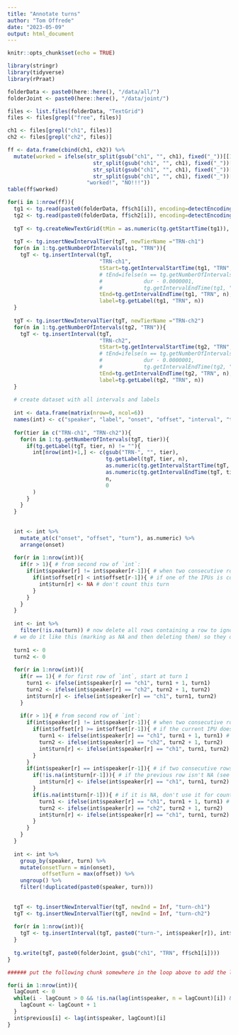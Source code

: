 ```yaml
---
title: "Annotate turns"
author: "Tom Offrede"
date: "2023-05-09"
output: html_document
---
```


```r
knitr::opts_chunk$set(echo = TRUE)
```

```r
library(stringr)
library(tidyverse)
library(rPraat)

folderData <- paste0(here::here(), "/data/all/")
folderJoint <- paste0(here::here(), "/data/joint/")

files <- list.files(folderData, "TextGrid")
files <- files[grepl("free", files)]

ch1 <- files[grepl("ch1", files)]
ch2 <- files[grepl("ch2", files)]

ff <- data.frame(cbind(ch1, ch2)) %>% 
  mutate(worked = ifelse(str_split(gsub("ch1", "", ch1), fixed("_"))[[1]][[1]] == str_split(gsub("ch2", "", ch2), fixed("_"))[[1]][[1]] &
                           str_split(gsub("ch1", "", ch1), fixed("_"))[[1]][[2]] == str_split(gsub("ch2", "", ch2), fixed("_"))[[1]][[2]] &
                           str_split(gsub("ch1", "", ch1), fixed("_"))[[1]][[3]] == str_split(gsub("ch2", "", ch2), fixed("_"))[[1]][[3]] &
                           str_split(gsub("ch1", "", ch1), fixed("_"))[[1]][[4]] == str_split(gsub("ch2", "", ch2), fixed("_"))[[1]][[4]],
                         "worked!", "NO!!!"))
table(ff$worked)
```


```r
for(i in 1:nrow(ff)){
  tg1 <- tg.read(paste0(folderData, ff$ch1[i]), encoding=detectEncoding(paste0(folderData, ff$ch1[i])))
  tg2 <- tg.read(paste0(folderData, ff$ch2[i]), encoding=detectEncoding(paste0(folderData, ff$ch2[i])))
  
  tgT <- tg.createNewTextGrid(tMin = as.numeric(tg.getStartTime(tg1)), tMax = as.numeric(tg.getEndTime(tg1)))
  
  tgT <- tg.insertNewIntervalTier(tgT, newTierName ="TRN-ch1")
  for(n in 1:tg.getNumberOfIntervals(tg1, "TRN")){
    tgT <- tg.insertInterval(tgT,
                             "TRN-ch1",
                             tStart=tg.getIntervalStartTime(tg1, "TRN", n),
                             # tEnd=ifelse(n == tg.getNumberOfIntervals(tg1, "TRN"),
                             #             dur - 0.0000001,
                             #             tg.getIntervalEndTime(tg1, "TRN", n)),
                             tEnd=tg.getIntervalEndTime(tg1, "TRN", n),
                             label=tg.getLabel(tg1, "TRN", n))
  }
  
  tgT <- tg.insertNewIntervalTier(tgT, newTierName ="TRN-ch2")
  for(n in 1:tg.getNumberOfIntervals(tg2, "TRN")){
    tgT <- tg.insertInterval(tgT,
                             "TRN-ch2",
                             tStart=tg.getIntervalStartTime(tg2, "TRN", n),
                             # tEnd=ifelse(n == tg.getNumberOfIntervals(tg2, "TRN"),
                             #             dur - 0.0000001,
                             #             tg.getIntervalEndTime(tg2, "TRN", n)),
                             tEnd=tg.getIntervalEndTime(tg2, "TRN", n),
                             label=tg.getLabel(tg2, "TRN", n))
  }
  
  # create dataset with all intervals and labels
  
  int <- data.frame(matrix(nrow=0, ncol=6))
  names(int) <- c("speaker", "label", "onset", "offset", "interval", "turn")
  
  for(tier in c("TRN-ch1", "TRN-ch2")){
    for(n in 1:tg.getNumberOfIntervals(tgT, tier)){
      if(tg.getLabel(tgT, tier, n) != ""){
        int[nrow(int)+1,] <- c(gsub("TRN-", "", tier),
                               tg.getLabel(tgT, tier, n),
                               as.numeric(tg.getIntervalStartTime(tgT, tier, n)),
                               as.numeric(tg.getIntervalEndTime(tgT, tier, n)),
                               n,
                               0
        )
      }
    }
  }
  
  
  int <- int %>% 
    mutate_at(c("onset", "offset", "turn"), as.numeric) %>% 
    arrange(onset)
  
  for(r in 1:nrow(int)){
    if(r > 1){ # from second row of `int`:
      if(int$speaker[r] != int$speaker[r-1]){ # when two consecutive rows refer to different speakers:
        if(int$offset[r] < int$offset[r-1]){ # if one of the IPUs is contained within the IPU of the other speaker:
          int$turn[r] <- NA # don't count this turn
        }
      }
    }
  }
  
  int <- int %>% 
    filter(!is.na(turn)) # now delete all rows containing a row to ignore
  # we do it like this (marking as NA and then deleting them) so they don't interfere with the counting of turns of the other rows, and so the for loop doesn't skip any rows, since it goes from 1 until the last, and deleting a row during the loop would cause it problems
  
  turn1 <- 0
  turn2 <- 0
  
  for(r in 1:nrow(int)){
    if(r == 1){ # for first row of `int`, start at turn 1
      turn1 <- ifelse(int$speaker[r] == "ch1", turn1 + 1, turn1)
      turn2 <- ifelse(int$speaker[r] == "ch2", turn2 + 1, turn2)
      int$turn[r] <- ifelse(int$speaker[r] == "ch1", turn1, turn2)
    }
    
    if(r > 1){ # from second row of `int`:
      if(int$speaker[r] != int$speaker[r-1]){ # when two consecutive rows refer to different speakers:
        if(int$offset[r] >= int$offset[r-1]){ # if the current IPU does finish after the end of the previous IPU (most cases):
          turn1 <- ifelse(int$speaker[r] == "ch1", turn1 + 1, turn1) # add a turn count
          turn2 <- ifelse(int$speaker[r] == "ch2", turn2 + 1, turn2)
          int$turn[r] <- ifelse(int$speaker[r] == "ch1", turn1, turn2) # and save the turn number
        }
      }
      if(int$speaker[r] == int$speaker[r-1]){ # if two consecutive rows refer to the same speaker:
        if(!is.na(int$turn[r-1])){ # if the previous row isn't NA (see above):
          int$turn[r] <- ifelse(int$speaker[r] == "ch1", turn1, turn2) # add the current turn count as the turn number (without adding to the turn count)
        }
        if(is.na(int$turn[r-1])){ # if it is NA, don't use it for counting turns:
          turn1 <- ifelse(int$speaker[r] == "ch1", turn1 + 1, turn1) # add a turn count
          turn2 <- ifelse(int$speaker[r] == "ch2", turn2 + 1, turn2)
          int$turn[r] <- ifelse(int$speaker[r] == "ch1", turn1, turn2) # and save the turn number
        }
      }
    }
  }
  
  int <- int %>% 
    group_by(speaker, turn) %>% 
    mutate(onsetTurn = min(onset),
           offsetTurn = max(offset)) %>% 
    ungroup() %>% 
    filter(!duplicated(paste0(speaker, turn)))
  
  
  tgT <- tg.insertNewIntervalTier(tgT, newInd = Inf, "turn-ch1")
  tgT <- tg.insertNewIntervalTier(tgT, newInd = Inf, "turn-ch2")
  
  for(r in 1:nrow(int)){
    tgT <- tg.insertInterval(tgT, paste0("turn-", int$speaker[r]), int$onsetTurn[r], int$offsetTurn[r], paste0("turn", int$turn[r]))
  }
  
  tg.write(tgT, paste0(folderJoint, gsub("ch1", "TRN", ff$ch1[i])))
}

###### put the following chunk somewhere in the loop above to add the last IPU from the last speaker on each row (and then save the timing info of each IPU):

for(i in 1:nrow(int)){
  lagCount <- 0
  while(i - lagCount > 0 && !is.na(lag(int$speaker, n = lagCount)[i]) && lag(int$speaker, n=lagCount)[i] == int$speaker[i]){
    lagCount <- lagCount + 1
  }
  int$previous[i] <- lag(int$speaker, lagCount)[i]
}

```


